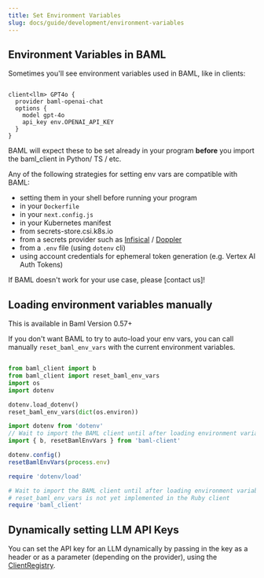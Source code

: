 ```yaml
---
title: Set Environment Variables
slug: docs/guide/development/environment-variables
---
```




## Environment Variables in BAML

Sometimes you'll see environment variables used in BAML, like in clients:

```baml

client<llm> GPT4o {
  provider baml-openai-chat
  options {
    model gpt-4o
    api_key env.OPENAI_API_KEY
  }
}
```

BAML will expect these to be set already in your program **before** you import the baml_client in Python/ TS / etc.

Any of the following strategies for setting env vars are compatible with BAML:
  - setting them in your shell before running your program
  - in your `Dockerfile`
  - in your `next.config.js`
  - in your Kubernetes manifest
  - from secrets-store.csi.k8s.io
  - from a secrets provider such as [Infisical](https://infisical.com/) / [Doppler](https://www.doppler.com/)
  - from a `.env` file (using `dotenv` cli)
  - using account credentials for ephemeral token generation (e.g. Vertex AI Auth Tokens)

<Tip>If BAML doesn't work for your use case, please [contact us]!</Tip>


## Loading environment variables manually

<Info>
This is available in Baml Version 0.57+
</Info>

If you don't want BAML to try to auto-load your env vars, you can call manually `reset_baml_env_vars`
with the current environment variables.
<CodeBlocks>

```python Python

from baml_client import b
from baml_client import reset_baml_env_vars
import os
import dotenv

dotenv.load_dotenv()
reset_baml_env_vars(dict(os.environ))
```

```typescript TypeScript
import dotenv from 'dotenv'
// Wait to import the BAML client until after loading environment variables
import { b, resetBamlEnvVars } from 'baml-client'

dotenv.config()
resetBamlEnvVars(process.env)
```

```ruby Ruby (beta)
require 'dotenv/load'

# Wait to import the BAML client until after loading environment variables
# reset_baml_env_vars is not yet implemented in the Ruby client
require 'baml_client'
```


</CodeBlocks>

## Dynamically setting LLM API Keys
You can set the API key for an LLM dynamically by passing in the key as a header or as a parameter (depending on the provider), using the [ClientRegistry](/reference/client-registry).
